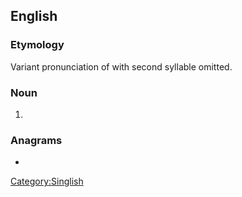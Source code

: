 ==English==

===Etymology===
Variant pronunciation of {{m|en|government}} with second syllable omitted.

===Noun===
{{en-noun}}

# {{lb|en|Singapore|informal}} {{eye dialect|government|lang=en}}

[[Category:Singlish]]

===Anagrams===
* {{anagrams|en|a=aeghmn|Gehman|Ghanem|Meghan}}